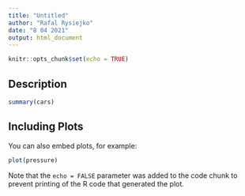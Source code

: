 ```yaml
---
title: "Untitled"
author: "Rafal Rysiejko"
date: "8 04 2021"
output: html_document
---
```


```r
knitr::opts_chunk$set(echo = TRUE)
```

## Description

```r
summary(cars)
```

## Including Plots

You can also embed plots, for example:

```r
plot(pressure)
```

Note that the `echo = FALSE` parameter was added to the code chunk to prevent printing of the R code that generated the plot.
